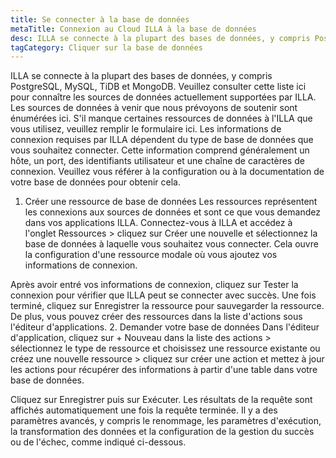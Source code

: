 ```yaml
---
title: Se connecter à la base de données
metaTitle: Connexion au Cloud ILLA à la base de données
desc: ILLA se connecte à la plupart des bases de données, y compris PostgreSQL, MySQL, TiDB et MongoDB
tagCategory: Cliquer sur la base de données
---
```


ILLA se connecte à la plupart des bases de données, y compris PostgreSQL, MySQL, TiDB et MongoDB. Veuillez consulter cette liste ici pour connaître les sources de données actuellement supportées par ILLA. Les sources de données à venir que nous prévoyons de soutenir sont énumérées ici. S'il manque certaines ressources de données à l'ILLA que vous utilisez, veuillez remplir le formulaire ici.
Les informations de connexion requises par ILLA dépendent du type de base de données que vous souhaitez connecter. Cette information comprend généralement un hôte, un port, des identifiants utilisateur et une chaîne de caractères de connexion. Veuillez vous référer à la configuration ou à la documentation de votre base de données pour obtenir cela.

1.  Créer une ressource de base de données
    Les ressources représentent les connexions aux sources de données et sont ce que vous demandez dans vos applications ILLA. Connectez-vous à ILLA et accédez à l'onglet Ressources > cliquez sur Créer une nouvelle et sélectionnez la base de données à laquelle vous souhaitez vous connecter. Cela ouvre la configuration d'une ressource modale où vous ajoutez vos informations de connexion.

Après avoir entré vos informations de connexion, cliquez sur Tester la connexion pour vérifier que ILLA peut se connecter avec succès. Une fois terminé, cliquez sur Enregistrer la ressource pour sauvegarder la ressource. 
De plus, vous pouvez créer des ressources dans la liste d'actions sous l'éditeur d'applications. 
2\. Demander votre base de données
Dans l'éditeur d'application, cliquez sur + Nouveau dans la liste des actions > sélectionnez le type de ressource et choisissez une ressource existante ou créez une nouvelle ressource > cliquez sur créer une action et mettez à jour les actions pour récupérer des informations à partir d'une table dans votre base de données.

Cliquez sur Enregistrer puis sur Exécuter. Les résultats de la requête sont affichés automatiquement une fois la requête terminée. 
Il y a des paramètres avancés, y compris le renommage, les paramètres d'exécution, la transformation des données et la configuration de la gestion du succès ou de l'échec, comme indiqué ci-dessous.
